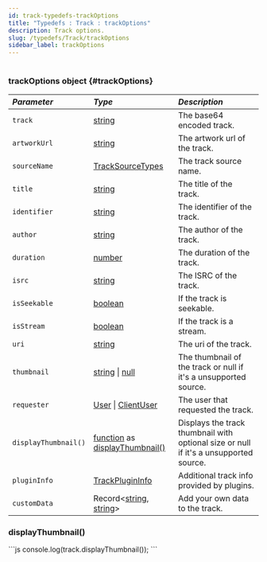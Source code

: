 ```yaml
---
id: track-typedefs-trackOptions
title: "Typedefs : Track : trackOptions"
description: Track options.
slug: /typedefs/Track/trackOptions
sidebar_label: trackOptions
---
```



#

### trackOptions <span className="info badge">object</span> {#trackOptions}

| <i className="fa-solid fa-hashtag"/> Parameter | <i className="fa-solid fa-font"/> Type                                                                                                                                                                        | <i className="fa-solid fa-list"/> Description                                         |
| :--------------------------------------------- | :------------------------------------------------------------------------------------------------------------------------------------------------------------------------------------------------------------ | :------------------------------------------------------------------------------------ |
| `track`                                        | [string](https://developer.mozilla.org/en-US/docs/Web/JavaScript/Reference/Global_Objects/String)                                                                                                             | The base64 encoded track.                                                             |
| `artworkUrl`                                   | [string](https://developer.mozilla.org/en-US/docs/Web/JavaScript/Reference/Global_Objects/String)                                                                                                             | The artwork url of the track.                                                         |
| `sourceName`                                   | [TrackSourceTypes](../../Enums/TrackSourceTypes.mdx)                                                                                                                                                             | The track source name.                                                                |
| `title`                                        | [string](https://developer.mozilla.org/en-US/docs/Web/JavaScript/Reference/Global_Objects/String)                                                                                                             | The title of the track.                                                               |
| `identifier`                                   | [string](https://developer.mozilla.org/en-US/docs/Web/JavaScript/Reference/Global_Objects/String)                                                                                                             | The identifier of the track.                                                          |
| `author`                                       | [string](https://developer.mozilla.org/en-US/docs/Web/JavaScript/Reference/Global_Objects/String)                                                                                                             | The author of the track.                                                              |
| `duration`                                     | [number](https://developer.mozilla.org/en-US/docs/Web/JavaScript/Reference/Global_Objects/Number)                                                                                                             | The duration of the track.                                                            |
| `isrc`                                         | [string](https://developer.mozilla.org/en-US/docs/Web/JavaScript/Reference/Global_Objects/String)                                                                                                             | The ISRC of the track.                                                                |
| `isSeekable`                                   | [boolean](https://developer.mozilla.org/en-US/docs/Web/JavaScript/Reference/Global_Objects/Boolean)                                                                                                           | If the track is seekable.                                                             |
| `isStream`                                     | [boolean](https://developer.mozilla.org/en-US/docs/Web/JavaScript/Reference/Global_Objects/Boolean)                                                                                                           | If the track is a stream.                                                             |
| `uri`                                          | [string](https://developer.mozilla.org/en-US/docs/Web/JavaScript/Reference/Global_Objects/String)                                                                                                             | The uri of the track.                                                                 |
| `thumbnail`                                    | [string](https://developer.mozilla.org/en-US/docs/Web/JavaScript/Reference/Global_Objects/String) \| [null](https://developer.mozilla.org/en-US/docs/Web/JavaScript/Reference/Global_Objects/Null)            | The thumbnail of the track or null if it's a unsupported source.                      |
| `requester`                                    | [User](https://discord.js.org/docs/packages/discord.js/14.17.3/User:Class) \| [ClientUser](https://discord.js.org/docs/packages/discord.js/14.17.3/ClientUser:Class)                                          | The user that requested the track.                                                    |
| `displayThumbnail()`                           | [function](https://developer.mozilla.org/en-US/docs/Web/JavaScript/Reference/Global_Objects/Function) as [displayThumbnail()](#displaythumbnail)                                                              | Displays the track thumbnail with optional size or null if it's a unsupported source. |
| `pluginInfo`                                   | [TrackPluginInfo](./trackPluginInfo.mdx#trackPluginInfo)                                                                                                                                                                           | Additional track info provided by plugins.                                            |
| `customData`                                   | Record\<[string](https://developer.mozilla.org/en-US/docs/Web/JavaScript/Reference/Global_Objects/String), [string](https://developer.mozilla.org/en-US/docs/Web/JavaScript/Reference/Global_Objects/String)> | Add your own data to the track.                                                       |

### displayThumbnail()

<Tabs>
    <TabItem value="Example usage" label="Example usage" default>
        ```js
        console.log(track.displayThumbnail());
        ```
    </TabItem>
</Tabs>